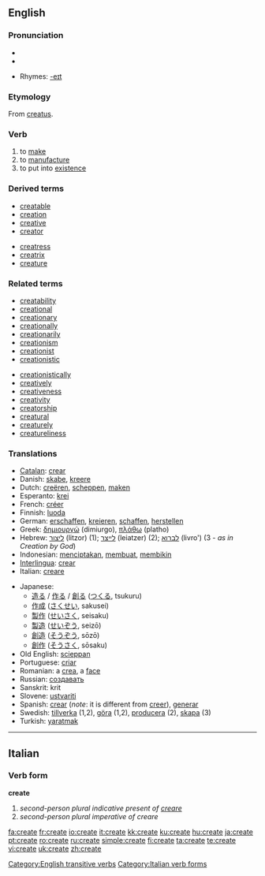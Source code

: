 {{wikipedia}}
==English==

===Pronunciation===
* {{IPA|/kɹiːeɪt/}}
* {{audio|en-us-create.ogg|Audio (US)}}

* Rhymes: [[Rhymes:English:-eɪt|-eɪt]]

===Etymology===
From {{L.}} [[creatus]].

===Verb===
{{en-verb|creat|ing}}

# to [[make]]
# to [[manufacture]]
# to put into [[existence]]

===Derived terms===
{{rel-top|terms derived from create}}
* [[creatable]]
* [[creation]]
* [[creative]]
* [[creator]]
{{rel-mid}}
* [[creatress]]
* [[creatrix]]
* [[creature]]
{{rel-bottom}}

===Related terms===
{{rel-top|terms related to create}}
* [[creatability]]
* [[creational]]
* [[creationary]]
* [[creationally]]
* [[creationarily]]
* [[creationism]]
* [[creationist]]
* [[creationistic]]
{{rel-mid}}
* [[creationistically]]
* [[creatively]]
* [[creativeness]]
* [[creativity]]
* [[creatorship]]
* [[creatural]]
* [[creaturely]]
* [[creatureliness]]
{{rel-bottom}}

===Translations===
{{rfc-level|Translations at L3+ (AutoFormat would have corrected level of Derived terms)}}
{{checktrans-top}}
* [[Catalan]]: [[crear]]
* Danish: [[skabe]], [[kreere]]
* Dutch: [[creëren]], [[scheppen]], [[maken]]
* Esperanto: [[krei]]
* French: [[créer]]
* Finnish: [[luoda]]
* German: [[erschaffen]], [[kreieren]], [[schaffen]], [[herstellen]]
* Greek: [[δημιουργώ]] (dimiurgo), [[πλάθω]] (platho)
* Hebrew: [[ליצור]] (litzor) (1); [[לייצר]] (leiatzer) (2); [[לברוא]] (livro') (3 - ''as in Creation by God'')
* Indonesian: [[cipta|menciptakan]], [[buat|membuat]], [[bikin|membikin]]
* [[Interlingua]]: [[crear]]
* Italian: [[creare]]
{{trans-mid}}
* Japanese:
** [[造る]] / [[作る]] / [[創る]] ([[つくる]], tsukuru)
** [[作成]] ([[さくせい]], sakusei)
** [[製作]] ([[せいさく]], seisaku)
** [[製造]] ([[せいぞう]], seizō)
** [[創造]] ([[そうぞう]], sōzō)
** [[創作]] ([[そうさく]], sōsaku)
* Old English: [[scieppan]]
* Portuguese: [[criar]]
* Romanian: a [[crea]], a [[face]]
* Russian: [[создавать]]
* Sanskrit: krit
* Slovene: [[ustvariti]]
* Spanish: [[crear]] (''note'': it is different from [[creer]]), [[generar]]
* Swedish: [[tillverka]] (1,2), [[göra]] (1,2), [[producera]] (2), [[skapa]] (3)
* Turkish: [[yaratmak]]
{{trans-bottom}}

[[Category:English transitive verbs]]

----

==Italian==

===Verb form===
'''create'''

# ''second-person plural indicative present of [[creare]]''
# ''second-person plural imperative of creare''

[[Category:Italian verb forms]]

[[fa:create]]
[[fr:create]]
[[io:create]]
[[it:create]]
[[kk:create]]
[[ku:create]]
[[hu:create]]
[[ja:create]]
[[pt:create]]
[[ro:create]]
[[ru:create]]
[[simple:create]]
[[fi:create]]
[[ta:create]]
[[te:create]]
[[vi:create]]
[[uk:create]]
[[zh:create]]